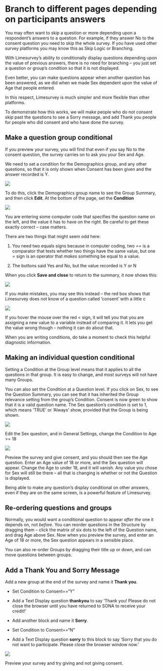 # Branch to different pages depending on participants answers

You may often want to skip a question or more depending upon a
respondent’s answers to a question. For example, if they answer No to
the consent question you need to skip the whole survey. If you have used
other survey platforms you may know this as Skip Logic or Branching.

With Limesurvey’s ability to conditionally display questions depending
upon the value of previous answers, there is no need for branching – you
just set a question or group’s condition so that it is not displayed.

Even better, you can make questions appear when another question has
been answered, as we did when we made Sex dependent upon the value of
Age that people entered.

In this respect, Limesurvey is much simpler and more flexible than other
platforms.

To demonstrate how this works, we will make people who do not consent
skip past the questions to see a Sorry message, 
and add Thank you people for people who did consent and
who have done the survey.

## Make a question group conditional

If you preview your survey, you will find that even if
you say No to the consent question, the survey carries on to ask you
your Sex and Age.

We need to set a condition for the Demographics group, and any other questions, 
so that it is
only shown when Consent has been given and the answer recorded is Y.

![ ](media/image36.png)


To do this, click the Demographics group name to see the Group Summary,
and then click **Edit**. At the bottom of the page, set the
**Condition**

![ ](media/image37.png)

You are entering some computer code that specifies the question name on
the left, and the value it has to have on the right. Be careful to get
these exactly correct – case matters.

There are two things that might seem odd here:

1)  You need two equals signs because in computer coding, two == is a
    comparator that tests whether two things have the same value, but
    one = sign is an operator that *makes* something be equal to a
    value.

2)  The buttons said Yes and No, but the value recorded is Y or N

When you click **Save and close** to return to the summary, it now shows this:

![ ](media/image38.png)

If you make mistakes, you may see this instead – the red box shows that Limesurvey does not know of a question called ‘consent’ with a little c

![ ](media/image39.png)

If you hover the mouse over the red = sign, it will tell you that you
are assigning a new value to a variable instead of comparing it. It lets
you get the value wrong though – nothing it can do about that.

When you are writing conditions, do take a moment to check this helpful
diagnostic information.


## Making an individual question conditional

Setting a Condition at the Group level means that it applies to all the
questions in that group. It is easy to change, and most surveys will not
have many Groups.

You can also set the Condition at a Question level. If you click
on Sex, to see the Question Summary, you can see that it has inherited
the Group relevance setting from the group’s Condition.
Consent is now green to show that it is a valid question name.
The Sex question’s condition is set to 1, which means ‘TRUE’ or
‘Always’ show, provided that the Group is being shown.

![ ](media/image40.png)

Edit the Sex question, and in General Settings, change the Condition
to Age >= 18

![ ](media/image41.png)

Preview the survey and give consent, and you should then see the Age
question. Enter an Age value of 18 or more, and the Sex question will
appear. Change the Age to under 18, and it will vanish. Any value you
chose for Sex will still be there – all that is changing is whether or
not the Question is displayed.

Being able to make any question’s display conditional on other answers,
even if they are on the same screen, is a powerful feature of
Limesurvey.


## Re-ordering questions and groups

Normally, you would want a conditional question to appear *after the*
one it depends on, not *before*. You can reorder questions in the
Structure by dragging them – click the matrix of six dots to the left of
the Question name, and drag Age above Sex. Now when you preview the
survey, and enter an Age of 18 or more, the Sex question appears in a
sensible place.

You can also re-order Groups by dragging their title up or down, and can
move questions between groups.

## Add a Thank You and Sorry Message

Add a new group at the end of the survey and name it
**Thank you**.

- Set Condition to Consent=="Y"

- Add a Text Display question **thankyou** to say
‘Thank you! Please do not close the browser until you have returned to
SONA to receive your credit!’

- Add another block and name it **Sorry**.

- Set Condition to Consent=="N"

- Add a Text Display question **sorry** to this block
to say ‘Sorry that you do not want to participate. Please close the
browser window now.’

![ ](media/image69.png)

Preview your survey and try giving and not giving consent.

